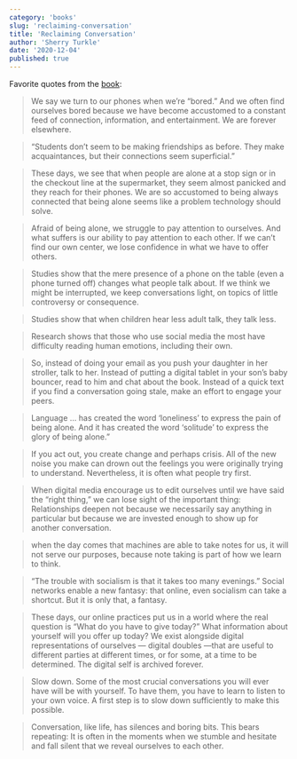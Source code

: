 ```yaml
---
category: 'books'
slug: 'reclaiming-conversation'
title: 'Reclaiming Conversation'
author: 'Sherry Turkle'
date: '2020-12-04'
published: true
---
```


Favorite quotes from the [book](https://amzn.eu/3E3T4Up):

> We say we turn to our phones when we’re “bored.” And we often find ourselves bored because we have become accustomed to a constant feed of connection, information, and entertainment. We are forever elsewhere.

> “Students don’t seem to be making friendships as before. They make acquaintances, but their connections seem superficial.”

> These days, we see that when people are alone at a stop sign or in the checkout line at the supermarket, they seem almost panicked and they reach for their phones. We are so accustomed to being always connected that being alone seems like a problem technology should solve.

> Afraid of being alone, we struggle to pay attention to ourselves. And what suffers is our ability to pay attention to each other. If we can’t find our own center, we lose confidence in what we have to offer others.

> Studies show that the mere presence of a phone on the table (even a phone turned off) changes what people talk about. If we think we might be interrupted, we keep conversations light, on topics of little controversy or consequence.

> Studies show that when children hear less adult talk, they talk less.

> Research shows that those who use social media the most have difficulty reading human emotions, including their own.

> So, instead of doing your email as you push your daughter in her stroller, talk to her. Instead of putting a digital tablet in your son’s baby bouncer, read to him and chat about the book. Instead of a quick text if you find a conversation going stale, make an effort to engage your peers.

> Language ... has created the word ‘loneliness’ to express the pain of being alone. And it has created the word ‘solitude’ to express the glory of being alone.”

> If you act out, you create change and perhaps crisis. All of the new noise you make can drown out the feelings you were originally trying to understand. Nevertheless, it is often what people try first.

> When digital media encourage us to edit ourselves until we have said the “right thing,” we can lose sight of the important thing: Relationships deepen not because we necessarily say anything in particular but because we are invested enough to show up for another conversation.

> when the day comes that machines are able to take notes for us, it will not serve our purposes, because note taking is part of how we learn to think.

> “The trouble with socialism is that it takes too many evenings.” Social networks enable a new fantasy: that online, even socialism can take a shortcut. But it is only that, a fantasy.

> These days, our online practices put us in a world where the real question is “What do you have to give today?” What information about yourself will you offer up today? We exist alongside digital representations of ourselves — digital doubles —that are useful to different parties at different times, or for some, at a time to be determined. The digital self is archived forever.

> Slow down. Some of the most crucial conversations you will ever have will be with yourself. To have them, you have to learn to listen to your own voice. A first step is to slow down sufficiently to make this possible.

> Conversation, like life, has silences and boring bits. This bears repeating: It is often in the moments when we stumble and hesitate and fall silent that we reveal ourselves to each other.
